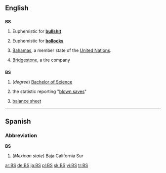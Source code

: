 {{see|bs}}

==English==

==={{abbreviation}}===
'''BS'''

# {{slang}} Euphemistic for '''[[bullshit]]'''
# {{slang}} Euphemistic for '''[[bollocks]]'''
# [[Bahamas]], a member state of the [[United Nations]].
# {{automotive}} [[Bridgestone]], a tire company

==={{initialism}}===
'''BS'''

# (''degree'') [[Bachelor of Science]] 
# {{baseball}} the statistic reporting "[[blown save]]s"
# {{accounting}} [[balance sheet]]

----

==Spanish==

===Abbreviation===
'''BS'''

# (''Mexican state'') Baja California Sur

[[ar:BS]]
[[de:BS]]
[[ja:BS]]
[[pl:BS]]
[[sk:BS]]
[[vi:BS]]
[[tr:BS]]